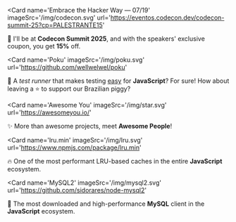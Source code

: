 
<Card
  name='Embrace the Hacker Way — 07/19'
  imageSrc='/img/codecon.svg'
  url='https://eventos.codecon.dev/codecon-summit-25?cp=PALESTRANTE15'
>

🐼 I'll be at **Codecon Summit 2025**, and with the speakers' exclusive coupon, you get **15%** off.

</Card>

<Card
  name='Poku'
  imageSrc='/img/poku.svg'
  url='https://github.com/wellwelwel/poku'
>

🐷 A _test runner_ that makes testing <ins>easy</ins> for **JavaScript**? For sure! How about leaving a ⭐️ to support our Brazilian piggy?

</Card>

<Card
  name='Awesome You'
  imageSrc='/img/star.svg'
  url='https://awesomeyou.io/'
>

✨ More than awesome projects, meet **Awesome People**!

</Card>

<Card
  name='lru.min'
  imageSrc='/img/lru.svg'
  url='https://www.npmjs.com/package/lru.min'
>

🔥 One of the most performant LRU-based caches in the entire **JavaScript** ecosystem.

</Card>

<Card
  name='MySQL2'
  imageSrc='/img/mysql2.svg'
  url='https://github.com/sidorares/node-mysql2'
>

🐬 The most downloaded and high-performance **MySQL** client in the **JavaScript** ecosystem.

</Card>
